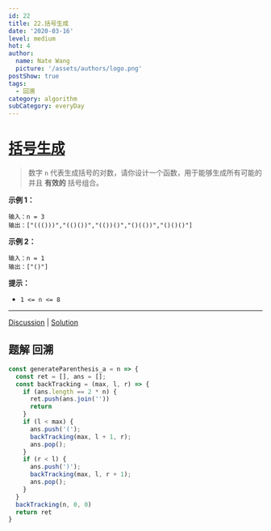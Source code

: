 ```yaml
---
id: 22
title: 22.括号生成
date: '2020-03-16'
level: medium
hot: 4
author:
  name: Nate Wang
  picture: '/assets/authors/logo.png'
postShow: true
tags:
  - 回溯
category: algorithm
subCategory: everyDay
---
```



# [括号生成](https://leetcode-cn.com/problems/generate-parentheses/description/)



> 数字 `n` 代表生成括号的对数，请你设计一个函数，用于能够生成所有可能的并且 **有效的** 括号组合。

**示例 1：**

```
输入：n = 3
输出：["((()))","(()())","(())()","()(())","()()()"]
```

**示例 2：**

```
输入：n = 1
输出：["()"]
```

**提示：**

- `1 <= n <= 8`

------

[Discussion](https://leetcode-cn.com/problems/generate-parentheses/comments/) | [Solution](https://leetcode-cn.com/problems/generate-parentheses/solution/)

## 题解 回溯


```js
const generateParenthesis_a = n => {
  const ret = [], ans = [];
  const backTracking = (max, l, r) => {
    if (ans.length == 2 * n) {
      ret.push(ans.join(''))
      return
    }
    if (l < max) {
      ans.push('(');
      backTracking(max, l + 1, r);
      ans.pop();
    }
    if (r < l) {
      ans.push(')');
      backTracking(max, l, r + 1);
      ans.pop();
    }
  }
  backTracking(n, 0, 0)
  return ret
}
```

